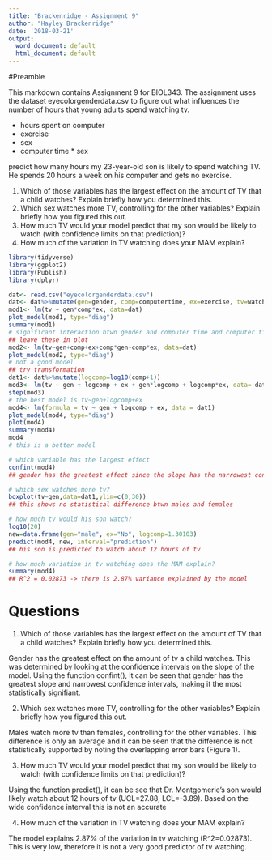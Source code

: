 ```yaml
---
title: "Brackenridge - Assignment 9"
author: "Hayley Brackenridge"
date: '2018-03-21'
output:
  word_document: default
  html_document: default
---
```


#Preamble

This markdown contains Assignment 9 for BIOL343. The assignment uses the dataset eyecolorgenderdata.csv to figure out what influences the number of hours that young adults spend watching tv. 

  - hours spent on computer 
  - exercise
  - sex
  - computer time * sex
  
predict how many hours my 23-year-old son is likely to spend watching TV. He  spends 20 hours a week on his computer and gets no exercise.

1. Which of those variables has the largest effect on the amount of TV that a child watches? Explain briefly how you determined this.
2. Which sex watches more TV, controlling for the other variables? Explain briefly how you figured this out.
3. How much TV would your model predict that my son would be likely to watch (with confidence limits on that prediction)?
4. How much of the variation in TV watching does your MAM explain? 
```r
library(tidyverse)
library(ggplot2)
library(Publish)
library(dplyr)

```

```r
dat<- read.csv("eyecolorgenderdata.csv")
dat<- dat%>%mutate(gen=gender, comp=computertime, ex=exercise, tv=watchtv)
mod1<- lm(tv ~ gen*comp*ex, data=dat)
plot_model(mod1, type="diag")
summary(mod1)
# significant interaction btwn gender and computer time and computer time and exercise
## leave these in plot
mod2<- lm(tv~gen+comp+ex+comp*gen+comp*ex, data=dat)
plot_model(mod2, type="diag")
# not a good model
## try transformation 
dat1<- dat%>%mutate(logcomp=log10(comp+1))
mod3<- lm(tv ~ gen + logcomp + ex + gen*logcomp + logcomp*ex, data= dat1)
step(mod3)
# the best model is tv~gen+logcomp+ex
mod4<- lm(formula = tv ~ gen + logcomp + ex, data = dat1)
plot_model(mod4, type="diag")
plot(mod4)
summary(mod4)
mod4
# this is a better model

# which variable has the largest effect
confint(mod4)
## gender has the greatest effect since the slope has the narrowest confidence intervals and therefore the regression is more significant

# which sex watches more tv?
boxplot(tv~gen,data=dat1,ylim=c(0,30))
## this shows no statistical difference btwn males and females

# how much tv would his son watch?
log10(20)
new=data.frame(gen="male", ex="No", logcomp=1.30103)
predict(mod4, new, interval="prediction")
## his son is predicted to watch about 12 hours of tv

# how much variation in tv watching does the MAM explain?
summary(mod4)
## R^2 = 0.02873 -> there is 2.87% variance explained by the model
```

# Questions 

1. Which of those variables has the largest effect on the amount of TV that a child watches? Explain briefly how you determined this.

Gender has the greatest effect on the amount of tv a child watches. This was determined by looking at the confidence intervals on the slope of the model. Using the function confint(), it can be seen that gender has the greatest slope and narrowest confidence intervals, making it the most statistically signifiant. 

2. Which sex watches more TV, controlling for the other variables? Explain briefly how you figured this out.

Males watch more tv than females, controlling for the other variables. This difference is only an average and it can be seen that the difference is not statistically supported by noting the overlapping error bars (Figure 1). 

3. How much TV would your model predict that my son would be likely to watch (with confidence limits on that prediction)?

Using the function predict(), it can be see that Dr. Montgomerie's son would likely watch about 12 hours of tv (UCL=27.88, LCL=-3.89). Based on the wide confidence interval this is not an accurate 

4. How much of the variation in TV watching does your MAM explain? 

The model explains 2.87% of the variation in tv watching (R^2=0.02873). This is very low, therefore it is not a very good predictor of tv watching. 